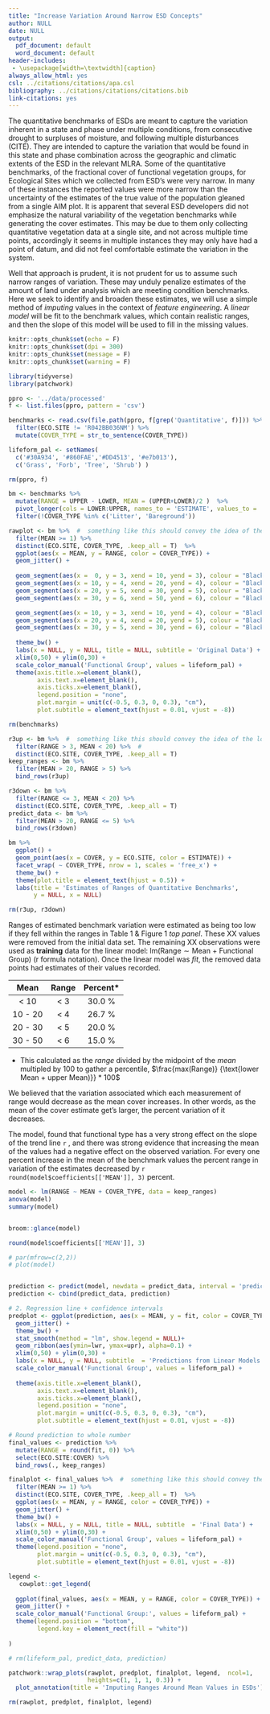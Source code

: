 ```yaml
---
title: "Increase Variation Around Narrow ESD Concepts"
author: NULL
date: NULL
output:
  pdf_document: default
  word_document: default
header-includes:
 - \usepackage[width=\textwidth]{caption}
always_allow_html: yes
csl: ../citations/citations/apa.csl
bibliography: ../citations/citations/citations.bib
link-citations: yes
---
```


The quantitative benchmarks of ESDs are meant to capture the variation inherent in a state and phase under multiple conditions, from consecutive drought to surpluses of moisture, and following multiple disturbances (CITE). They are intended to capture the variation that would be found in this state and phase combination across the geographic and climatic extents of the ESD in the relevant MLRA. Some of the quantitative benchmarks, of the fractional cover of functional vegetation groups, for Ecological Sites which we collected from ESD's were very narrow. In many of these instances the reported values were more narrow than the uncertainty of the estimates of the true value of the population gleaned from a single AIM plot. It is apparent that several ESD developers did not emphasize the natural variability of the vegetation benchmarks while generating the cover estimates. This may be due to them only collecting quantitative vegetation data at a single site, and not across multiple time points, accordingly it seems in multiple instances they may only have had a point of datum, and did not feel comfortable estimate the variation in the system. 

Well that approach is prudent, it is not prudent for us to assume such narrow ranges of variation. These may unduly penalize estimates of the amount of land under analysis which are meeting condition benchmarks. Here we seek to identify and broaden these estimates, we will use a simple method of *imputing* values in the context of *feature engineering*. A *linear model* will be fit to the benchmark values, which contain realistic ranges, and then the slope of this model will be used to fill in the missing values.  

```r
knitr::opts_chunk$set(echo = F)
knitr::opts_chunk$set(dpi = 300) 
knitr::opts_chunk$set(message = F)
knitr::opts_chunk$set(warning = F)
```


```r
library(tidyverse)
library(patchwork)
```


```r
ppro <- '../data/processed'
f <- list.files(ppro, pattern = 'csv')

benchmarks <- read.csv(file.path(ppro, f[grep('Quantitative', f)])) %>% 
  filter(ECO.SITE != 'R042BB036NM') %>% 
  mutate(COVER_TYPE = str_to_sentence(COVER_TYPE))

lifeform_pal <- setNames(
  c('#30A934', '#860FAE','#DD4513', '#e7b013'),
  c('Grass', 'Forb', 'Tree', 'Shrub') )

rm(ppro, f)
```

```r

bm <- benchmarks %>% 
  mutate(RANGE = UPPER - LOWER, MEAN = (UPPER+LOWER)/2 )  %>% 
  pivot_longer(cols = LOWER:UPPER, names_to = 'ESTIMATE', values_to = 'COVER')  %>% 
  filter(!COVER_TYPE %in% c('Litter', 'Bareground'))

rawplot <- bm %>%  #  something like this should convey the idea of the lower left quad being off... 
  filter(MEAN >= 1) %>% 
  distinct(ECO.SITE, COVER_TYPE, .keep_all = T)  %>% 
  ggplot(aes(x = MEAN, y = RANGE, color = COVER_TYPE)) +
  geom_jitter() +
  
  geom_segment(aes(x =  0, y = 3, xend = 10, yend = 3), colour = "Black", lty = 2) +
  geom_segment(aes(x = 10, y = 4, xend = 20, yend = 4), colour = "Black", lty = 2) +
  geom_segment(aes(x = 20, y = 5, xend = 30, yend = 5), colour = "Black", lty = 2) +
  geom_segment(aes(x = 30, y = 6, xend = 50, yend = 6), colour = "Black", lty = 2) +

  geom_segment(aes(x = 10, y = 3, xend = 10, yend = 4), colour = "Black", lty = 2) +
  geom_segment(aes(x = 20, y = 4, xend = 20, yend = 5), colour = "Black", lty = 2) +
  geom_segment(aes(x = 30, y = 5, xend = 30, yend = 6), colour = "Black", lty = 2) +
  
  theme_bw() +
  labs(x = NULL, y = NULL, title = NULL, subtitle = 'Original Data') + 
  xlim(0,50) + ylim(0,30) +
  scale_color_manual('Functional Group', values = lifeform_pal) +
  theme(axis.title.x=element_blank(),
        axis.text.x=element_blank(),
        axis.ticks.x=element_blank(),
        legend.position = "none",
        plot.margin = unit(c(-0.5, 0.3, 0, 0.3), "cm"),
        plot.subtitle = element_text(hjust = 0.01, vjust = -8))

rm(benchmarks)
```

```r

r3up <- bm %>%  #  something like this should convey the idea of the lower left quad being off... 
  filter(RANGE > 3, MEAN < 20) %>%  #
  distinct(ECO.SITE, COVER_TYPE, .keep_all = T) 
keep_ranges <- bm %>% 
  filter(MEAN > 20, RANGE > 5) %>% 
  bind_rows(r3up)

r3down <- bm %>%  
  filter(RANGE <= 3, MEAN < 20) %>%  
  distinct(ECO.SITE, COVER_TYPE, .keep_all = T) 
predict_data <- bm %>% 
  filter(MEAN > 20, RANGE <= 5) %>% 
  bind_rows(r3down)

bm %>% 
  ggplot() +
  geom_point(aes(x = COVER, y = ECO.SITE, color = ESTIMATE)) +
  facet_wrap( ~ COVER_TYPE, nrow = 1, scales = 'free_x') +
  theme_bw() + 
  theme(plot.title = element_text(hjust = 0.5)) +
  labs(title = 'Estimates of Ranges of Quantitative Benchmarks',
       y = NULL, x = NULL)

rm(r3up, r3down)
```


Ranges of estimated benchmark variation were estimated as being too low if they fell within the ranges in Table 1 & Figure 1 *top panel*. These XX values were removed from the initial data set. The remaining XX observations were used as **training** data for the linear model: $\text{lm(Range} \sim  \text{Mean + Functional Group)}$ (r formula notation). Once the linear model was *fit*, the removed data points had estimates of their values recorded. 

   Mean        Range       Percent*
---------    ----------   ----------
  < 10          < 3         30.0 %
10 - 20         < 4         26.7 %
20 - 30         < 5         20.0 %
30 - 50         < 6         15.0 %

* This calculated as the *range* divided by the midpoint of the *mean* multipled by 100 to gather a percentile, $\frac{max(Range)} {\text{lower Mean + upper Mean)}} * 100$ 


We believed that the variation associated which each measurement of range would decrease as the mean cover increases. In other words, as the mean of the cover estimate get's larger, the percent variation of it decreases. 

The model, found that functional type has a very strong effect on the slope of the trend line `r` , and there was strong evidence that increasing the mean of the values had a negative effect on the observed variation. For every one percent increase in the mean of the benchmark values the percent range in variation of the estimates decreased by `r round(model$coefficients[['MEAN']], 3)` percent. 

```r

model <- lm(RANGE ~ MEAN + COVER_TYPE, data = keep_ranges)
anova(model)
summary(model)


broom::glance(model)

round(model$coefficients[['MEAN']], 3)

# par(mfrow=c(2,2))
# plot(model)


prediction <- predict(model, newdata = predict_data, interval = 'prediction', level = 0.8)
prediction <- cbind(predict_data, prediction)

# 2. Regression line + confidence intervals
predplot <- ggplot(prediction, aes(x = MEAN, y = fit, color = COVER_TYPE)) +
  geom_jitter() +
  theme_bw() +
  stat_smooth(method = "lm", show.legend = NULL)+
  geom_ribbon(aes(ymin=lwr, ymax=upr), alpha=0.1) + 
  xlim(0,50) + ylim(0,30) +
  labs(x = NULL, y = NULL, subtitle  = 'Predictions from Linear Models', title = NULL) +
  scale_color_manual('Functional Group', values = lifeform_pal) +
  
  theme(axis.title.x=element_blank(),
        axis.text.x=element_blank(),
        axis.ticks.x=element_blank(), 
        legend.position = "none",
        plot.margin = unit(c(-0.5, 0.3, 0, 0.3), "cm"),
        plot.subtitle = element_text(hjust = 0.01, vjust = -8))

```

```r

# Round prediction to whole number
final_values <- prediction %>% 
  mutate(RANGE = round(fit, 0)) %>% 
  select(ECO.SITE:COVER) %>% 
  bind_rows(., keep_ranges)

finalplot <- final_values %>%  #  something like this should convey the idea of the lower left quad being off... 
  filter(MEAN >= 1) %>% 
  distinct(ECO.SITE, COVER_TYPE, .keep_all = T)  %>% 
  ggplot(aes(x = MEAN, y = RANGE, color = COVER_TYPE)) +
  geom_jitter() +
  theme_bw() +
  labs(x = NULL, y = NULL, title = NULL, subtitle  = 'Final Data') +
  xlim(0,50) + ylim(0,30) +
  scale_color_manual('Functional Group', values = lifeform_pal) +
  theme(legend.position = "none",
        plot.margin = unit(c(-0.5, 0.3, 0, 0.3), "cm"),
        plot.subtitle = element_text(hjust = 0.01, vjust = -8)) 

legend <- 
   cowplot::get_legend(
     
  ggplot(final_values, aes(x = MEAN, y = RANGE, color = COVER_TYPE)) +
  geom_jitter() +
  scale_color_manual('Functional Group:', values = lifeform_pal) +
  theme(legend.position = "bottom",
        legend.key = element_rect(fill = "white"))
  
)

# rm(lifeform_pal, predict_data, prediction)
```


```r

patchwork::wrap_plots(rawplot, predplot, finalplot, legend,  ncol=1, 
                      heights=c(1, 1, 1, 0.3)) +
  plot_annotation(title = 'Imputing Ranges Around Mean Values in ESDs')

```


```r
rm(rawplot, predplot, finalplot, legend)
```


